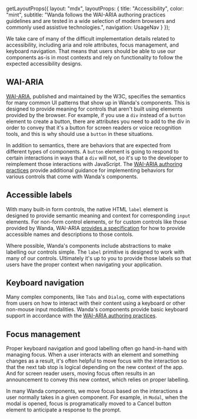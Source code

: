 
  getLayoutProps({
    layout: "mdx",
    layoutProps: {
      title: "Accessibility",
      color: "mint",
      subtitle:
        "Wanda follows the WAI-ARIA authoring practices guidelines and are tested in a wide selection of modern browsers and commonly used assistive technologies.",
      navigation: UsageNav
    }
  });

We take care of many of the difficult implementation details related to accessibility, including aria and role attributes, focus management, and keyboard navigation. That means that users should be able to use our components as-is in most contexts and rely on functionality to follow the expected accessibility designs.

## WAI-ARIA

[WAI-ARIA](https://www.w3.org/TR/wai-aria-1.2/), published and maintained by the W3C, specifies the semantics for many common UI patterns that show up in Wanda's components. This is designed to provide meaning for controls that aren't built using elements provided by the browser. For example, if you use a `div` instead of a `button` element to create a button, there are attributes you need to add to the div in order to convey that it's a button for screen readers or voice recognition tools, and this is why should use a `button` in these situations.

In addition to semantics, there are behaviors that are expected from different types of components. A `button` element is going to respond to certain interactions in ways that a `div` will not, so it's up to the developer to reimplement those interactions with JavaScript. The [WAI-ARIA authoring practices](https://www.w3.org/WAI/ARIA/apg/) provide additional guidance for implementing behaviors for various controls that come with Wanda's components.

## Accessible labels

With many built-in form controls, the native HTML `label` element is designed to provide semantic meaning and context for corresponding `input` elements. For non-form control elements, or for custom controls like those provided by Wanda, WAI-ARIA [provides a specification](https://www.w3.org/TR/wai-aria-1.2/#namecalculation) for how to provide accessible names and descriptions to those contols.

Where possible, Wanda's components include abstractions to make labelling our controls simple. The `label` primitive is designed to work with many of our controls. Ultimately it's up to you to provide those labels so that users have the proper context when navigating your application.

## Keyboard navigation

Many complex components, like `Tabs` and `Dialog`, come with expectations from users on how to interact with their content using a keyboard or other non-mouse input modalities. Wanda's components provide basic keyboard support in accordance with the [WAI-ARIA authoring practices](https://www.w3.org/WAI/ARIA/apg/).

## Focus management

Proper keyboard navigation and good labelling often go hand-in-hand with managing focus. When a user interacts with an element and something changes as a result, it's often helpful to move focus with the interaction so that the next tab stop is logical depending on the new context of the app. And for screen reader users, moving focus often results in an announcement to convey this new context, which relies on proper labelling.

In many Wanda components, we move focus based on the interactions a user normally takes in a given component. For example, in `Modal`, when the modal is opened, focus is programatically moved to a Cancel button element to anticipate a response to the prompt.
